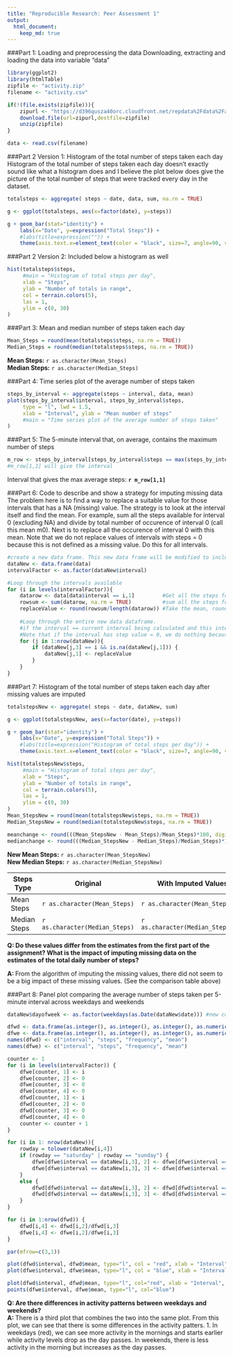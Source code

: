 ```yaml
---
title: "Reproducible Research: Peer Assessment 1"
output: 
  html_document:
    keep_md: true
---
```



###Part 1: Loading and preprocessing the data
Downloading, extracting and loading the data into variable "data"
```R
library(ggplot2)
library(htmlTable)
zipfile <- "activity.zip"
filename <- "activity.csv"

if(!(file.exists(zipfile))){
    zipurl <- "https://d396qusza40orc.cloudfront.net/repdata%2Fdata%2Factivity.zip"
    download.file(url=zipurl,destfile=zipfile)
    unzip(zipfile) 
}

data <- read.csv(filename)

```

###Part 2 Version 1: Histogram of the total number of steps taken each day
Histogram of the total number of steps taken each day doesn't exactly sound like what a histogram does and I believe the plot below does give the picture of the total number of steps that were tracked every day in the dataset.

```r
totalsteps <- aggregate( steps ~ date, data, sum, na.rn = TRUE)

g <- ggplot(totalsteps, aes(x=factor(date), y=steps))

g + geom_bar(stat="identity") + 
    labs(x="Date", y=expression("Total Steps")) + 
    #labs(title=expression("")) + 
    theme(axis.text.x=element_text(color = "black", size=7, angle=90, vjust=.8, hjust=0.8))
```

###Part 2 Version 2: Included below a histogram as well
```r

hist(totalsteps$steps,
     #main = "Histogram of total steps per day",
     xlab = "Steps",
     ylab = "Number of totals in range",
     col = terrain.colors(5),
     las = 1,
     ylim = c(0, 30)
)

```

###Part 3: Mean and median number of steps taken each day
```r
Mean_Steps = round(mean(totalsteps$steps, na.rm = TRUE))
Median_Steps = round(median(totalsteps$steps, na.rm = TRUE))
```
**Mean Steps:** `r as.character(Mean_Steps)`  
**Median Steps:** `r as.character(Median_Steps)`

###Part 4: Time series plot of the average number of steps taken
```r
steps_by_interval <- aggregate(steps ~ interval, data, mean)
plot(steps_by_interval$interval, steps_by_interval$steps, 
     type = "l", lwd = 1.5, 
     xlab = "Interval", ylab = "Mean number of steps"
     #main = "Time series plot of the average number of steps taken"
)
```

###Part 5: The 5-minute interval that, on average, contains the maximum number of steps
```r
m_row <- steps_by_interval[steps_by_interval$steps == max(steps_by_interval$steps), ]
#m_row[1,1] will give the interval
```
Interval that gives the max average steps: **`r m_row[1,1]`**


###Part 6: Code to describe and show a strategy for imputing missing data
The problem here is to find a way to replace a suitable value for those intervals that has a NA (missing) value. The strategy is to look at the interval itself and find the mean. For example, sum all the steps available for interval 0 (excluding NA) and divide by total number of occurence of interval 0 (call this mean m0). Next is to replace all the occurence of interval 0 with this mean. Note that we do not replace values of intervals with steps = 0 because this is not defined as a missing value. Do this for all intervals.

```r
#create a new data frame. This new data frame will be modified to include the imputed values
dataNew <- data.frame(data)
intervalFactor <- as.factor(dataNew$interval)

#Loop through the intervals available
for (i in levels(intervalFactor)){ 
    datarow <- data[data$interval == i,1]         #Get all the steps for interval i e.g. across the two months
    rowsum <- sum(datarow, na.rm = TRUE)          #sum all the steps for interval i, removing NA values
    replaceValue <- round(rowsum/length(datarow)) #Take the mean, round the value to a whole number
    
    #Loop through the entire new data dataframe.
    #if the interval == current interval being calculated and this interval is not NA Replace with the calculated mean.
    #Note that if the interval has step value = 0, we do nothing because it's not considered missing
    for (j in 1:nrow(dataNew)){
        if (dataNew[j,3] == i && is.na(dataNew[j,1])) {
            dataNew[j,1] <- replaceValue
        }
    }
}
```

###Part 7: Histogram of the total number of steps taken each day after missing values are imputed
```r
totalstepsNew <- aggregate( steps ~ date, dataNew, sum)

g <- ggplot(totalstepsNew, aes(x=factor(date), y=steps))

g + geom_bar(stat="identity") + 
    labs(x="Date", y=expression("Total Steps")) + 
    #labs(title=expression("Histogram of total steps per day")) + 
    theme(axis.text.x=element_text(color = "black", size=7, angle=90, vjust=.8, hjust=0.8))

hist(totalstepsNew$steps,
     #main = "Histogram of total steps per day",
     xlab = "Steps",
     ylab = "Number of totals in range",
     col = terrain.colors(5),
     las = 1,
     ylim = c(0, 30)
)
Mean_StepsNew = round(mean(totalstepsNew$steps, na.rm = TRUE))
Median_StepsNew = round(median(totalstepsNew$steps, na.rm = TRUE))

meanchange <- round(((Mean_StepsNew - Mean_Steps)/Mean_Steps)*100, digits = 2)
medianchange <- round(((Median_StepsNew - Median_Steps)/Median_Steps)*100, digits = 2)
```


**New Mean Steps:** `r as.character(Mean_StepsNew)`  
**New Median Steps:** `r as.character(Median_StepsNew)`

Steps Type    | Original                       | With Imputed Values                | Percentage Change 
------------- | ----------------               | --------------------               | ----------
Mean Steps    | `r as.character(Mean_Steps)`   | `r as.character(Mean_StepsNew)`    | `r meanchange`% 
Median Steps  | `r as.character(Median_Steps)` | `r as.character(Median_StepsNew)`  | `r medianchange`%

**Q:  Do these values differ from the estimates from the first part of the assignment? What is the impact of imputing missing data on the estimates of the total daily number of steps?**

**A: **From the algorithm of imputing the missing values, there did not seem to be a big impact of these missing values. (See the comparison table above)

###Part 8: Panel plot comparing the average number of steps taken per 5-minute interval across weekdays and weekends
```r
dataNew$dayofweek <- as.factor(weekdays(as.Date(dataNew$date))) #new column to indicate which day

dfwd <- data.frame(as.integer(), as.integer(), as.integer(), as.numeric()) #initial
dfwe <- data.frame(as.integer(), as.integer(), as.integer(), as.numeric())
names(dfwd) <- c("interval", "steps", "frequency", "mean")    
names(dfwe) <- c("interval", "steps", "frequency", "mean")

counter <- 1
for (i in levels(intervalFactor)) {
    dfwe[counter, 1] <- i
    dfwe[counter, 2] <- 0
    dfwe[counter, 3] <- 0
    dfwe[counter, 4] <- 0
    dfwd[counter, 1] <- i
    dfwd[counter, 2] <- 0
    dfwd[counter, 3] <- 0
    dfwd[counter, 4] <- 0
    counter <- counter + 1
}

for (i in 1: nrow(dataNew)){
    rowday = tolower(dataNew[i,4])
    if (rowday == "saturday" | rowday == "sunday") {
        dfwe[dfwe$interval == dataNew[i,3], 2] <- dfwe[dfwe$interval == dataNew[i,3], 2] + dataNew[i,1]
        dfwe[dfwe$interval == dataNew[i,3], 3] <- dfwe[dfwe$interval == dataNew[i,3], 3] + 1
    }
    else {
        dfwd[dfwd$interval == dataNew[i,3], 2] <- dfwd[dfwd$interval == dataNew[i,3], 2] + dataNew[i,1]
        dfwd[dfwd$interval == dataNew[i,3], 3] <- dfwd[dfwd$interval == dataNew[i,3], 3] + 1
    }
}

for (i in 1:nrow(dfwd)) {
    dfwd[i,4] <- dfwd[i,2]/dfwd[i,3]
    dfwe[i,4] <- dfwe[i,2]/dfwe[i,3]
}

par(mfrow=c(3,1))

plot(dfwd$interval, dfwd$mean, type="l", col = "red", xlab = "Interval", ylab = "Mean Steps")
plot(dfwe$interval, dfwe$mean, type="l", col = "blue", xlab = "Interval", ylab = "Mean Steps")

plot(dfwd$interval, dfwd$mean, type="l", col="red", xlab = "Interval", ylab = "Mean Steps")
points(dfwe$interval, dfwe$mean, type="l", col="blue")
```

**Q: Are there differences in activity patterns between weekdays and weekends?**  
**A: **There is a third plot that combines the two into the same plot. From this plot, we can see that there is some differences in the activity patters. 1. In weekdays (red), we can see more activity in the mornings and starts earlier while activity levels drop as the day passes. In weekends, there is less activity in the morning but increases as the day passes.